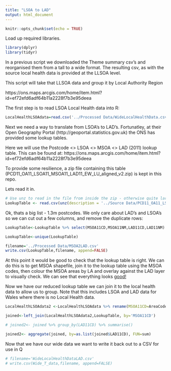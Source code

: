 ```yaml
---
title: "LSOA to LAD"
output: html_document
---
```


```r
knitr::opts_chunk$set(echo = TRUE)
```

Load up required libraries.
```r
library(dplyr)
library(tidyr)
```

In a previous script we downloaded the Theme summary csv's and reorganised them from a tall to a wide format. The resulting csv, as with the source local health data is provided at the LLSOA level.

This script will take that LLSOA data and group it by Local Authority Region

https://ons.maps.arcgis.com/home/item.html?id=ef72efd6adf64b11a2228f7b3e95deea

The first step is to read LSOA Local Health data into R:
```r
LocalHealthLSOAdata=read.csv('../Processed Data/WideLocalHealthData.csv', header=TRUE)
```

Next we need a way to translate from LSOA's to LAD's. Fortunatley, at their Open Geography Portal (http://geoportal.statistics.gov.uk) the ONS has provided some lookup tables.

Here we will use the Postcode <> LSOA <> MSOA <> LAD (2011) lookup table. This can be found at: https://ons.maps.arcgis.com/home/item.html?id=ef72efd6adf64b11a2228f7b3e95deea

To provide some resilience, a zip file containing this table (PCD11_OA11_LSOA11_MSOA11_LAD11_EW_LU_aligned_v2.zip) is kept in this repo.

Lets read it in.
```r
# Use unz to read in the file from inside the zip - otherwise quite large
LookupTable <- read.csv(unz(description = '../Source Data/PCD11_OA11_LSOA11_MSOA11_LAD11_EW_LU_aligned_v2.zip',filename="PCD11_OA11_LSOA11_MSOA11_LAD11_EW_LU_aligned_v2.csv"))

```

Ok, thats a big list - 1.3m postcodes. We only care about LAD's and LSOA's so we can cut out a few columns, and remove the duplicate rows:
```r
LookupTable<-LookupTable %>% select(MSOA11CD,MSOA11NM,LAD11CD,LAD11NM)

LookupTable<-unique(LookupTable)  

filename='../Processed Data/MSOA2LAD.csv'
write.csv(LookupTable,filename, append=FALSE)
```

At this point it would be good to check that the lookup table is right. We can do this is to get MSOA shapefile, join it to the lookup table using the MSOA codes, then colour the MSOA areas by LA and overlay against the LAD layer to visually check. We can see that everything looks [good!](https://github.com/mattmalcher/IndexOfNeed/blob/master/Datasets/LocalHealth/Maps/MSOAs_in_LADs.png)


Now we have our reduced lookup table we can join it to the local health data to allow us to group. Note that this includes LSOA and LAD data for Wales where there is no Local Health data.
```r
LocalHealthLSOAdata2 <-LocalHealthLSOAdata %>% rename(MSOA11CD=AreaCode)

joined<-left_join(LocalHealthLSOAdata2,LookupTable, by='MSOA11CD')
```

```r
# joined2<- joined %>% group_by(LAD11CD) %>% summarise()

joined2<- aggregate(joined, by=as.list(joined$LAD11CD), FUN=sum)

```


Now that we have our wide data we want to write it back out to a CSV for use in Q
```r
# filename='WideLocalHealthDataLAD.csv'
# write.csv(Wide_T_data,filename, append=FALSE)
```

